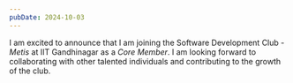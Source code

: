 ```yaml
---
pubDate: 2024-10-03
---
```


I am excited to announce that I am joining the Software Development Club - _Metis_ at IIT Gandhinagar as a _Core Member_. I am looking forward to collaborating with other talented individuals and contributing to the growth of the club.
